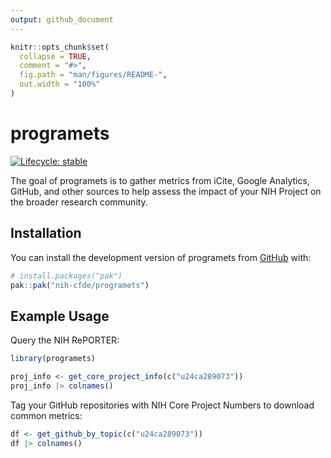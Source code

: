 ```yaml
---
output: github_document
---
```


<!-- README.md is generated from README.Rmd. Please edit that file -->

```r
knitr::opts_chunk$set(
  collapse = TRUE,
  comment = "#>",
  fig.path = "man/figures/README-",
  out.width = "100%"
)
```

# programets

<!-- badges: start -->
[![Lifecycle: stable](https://img.shields.io/badge/lifecycle-stable-brightgreen.svg)](https://lifecycle.r-lib.org/articles/stages.html#stable)
<!-- badges: end -->

The goal of programets is to gather metrics from iCite, Google Analytics, GitHub, and other sources to help assess the impact of your NIH Project on the broader research community. 

## Installation

You can install the development version of programets from [GitHub](https://github.com/) with:

``` r
# install.packages("pak")
pak::pak("nih-cfde/programets")
```

## Example Usage

Query the NIH RePORTER:

```r
library(programets)

proj_info <- get_core_project_info(c("u24ca289073"))
proj_info |> colnames()
```

Tag your GitHub repositories with NIH Core Project Numbers to download common metrics:

```r
df <- get_github_by_topic(c("u24ca289073"))
df |> colnames()
```

